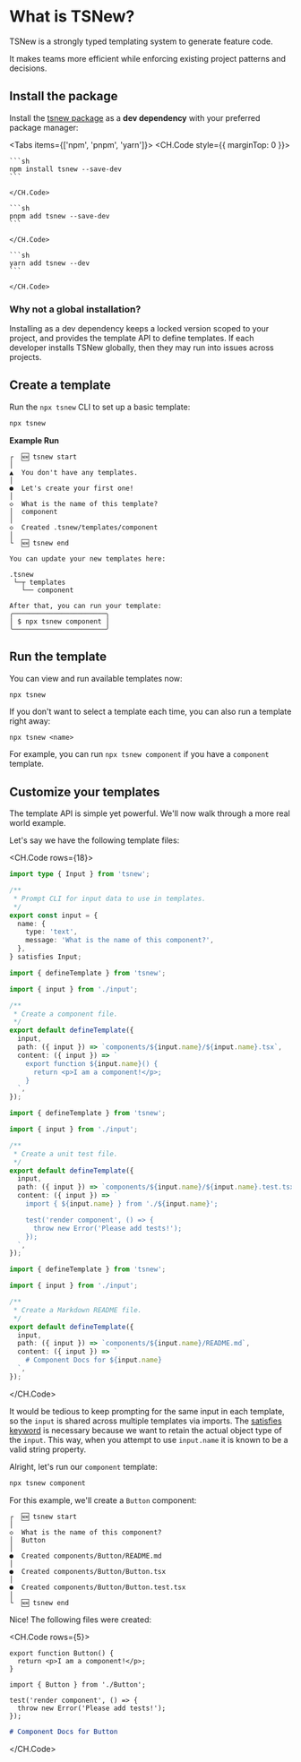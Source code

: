 
# What is TSNew?

TSNew is a strongly typed templating system to generate feature code.

It makes teams more efficient while enforcing existing project patterns and decisions.

## Install the package

Install the [tsnew package](https://www.npmjs.com/package/tsnew) as a **dev dependency** with your preferred package manager:

<Tabs items={['npm', 'pnpm', 'yarn']}>
  <Tab>
    <CH.Code style={{ marginTop: 0 }}>

    ```sh
    npm install tsnew --save-dev
    ```

    </CH.Code>

  </Tab>
  <Tab>
    <CH.Code style={{ marginTop: 0 }}>

    ```sh
    pnpm add tsnew --save-dev
    ```

    </CH.Code>

  </Tab>
  <Tab>
    <CH.Code style={{ marginTop: 0 }}>

    ```sh
    yarn add tsnew --dev
    ```

    </CH.Code>

  </Tab>

</Tabs>

### Why not a global installation?

Installing as a dev dependency keeps a locked version scoped to your project, and provides the template API to define templates. If each developer installs TSNew globally, then they may run into issues across projects.

## Create a template

Run the `npx tsnew` CLI to set up a basic template:

```sh
npx tsnew
```

**Example Run**

```
┌  🆕 tsnew start
│
▲  You don't have any templates.
│
●  Let's create your first one!
│
◇  What is the name of this template?
│  component
│
◇  Created .tsnew/templates/component
│
└  🆕 tsnew end

You can update your new templates here:

.tsnew
 └─┬ templates
   └── component

After that, you can run your template:
╭───────────────────────╮
│ $ npx tsnew component │
╰───────────────────────╯
```

## Run the template

You can view and run available templates now:

```sh
npx tsnew
```

If you don't want to select a template each time, you can also run a template right away:

```
npx tsnew <name>
```

For example, you can run `npx tsnew component` if you have a `component` template.

## Customize your templates

The template API is simple yet powerful. We'll now walk through a more real world example.

Let's say we have the following template files:

<CH.Code rows={18}>

```ts input.ts
import type { Input } from 'tsnew';

/**
 * Prompt CLI for input data to use in templates.
 */
export const input = {
  name: {
    type: 'text',
    message: 'What is the name of this component?',
  },
} satisfies Input;
```

```ts component.template.ts
import { defineTemplate } from 'tsnew';

import { input } from './input';

/**
 * Create a component file.
 */
export default defineTemplate({
  input,
  path: ({ input }) => `components/${input.name}/${input.name}.tsx`,
  content: ({ input }) => `
    export function ${input.name}() {
      return <p>I am a component!</p>;
    }
  `,
});
```

```ts test.template.ts
import { defineTemplate } from 'tsnew';

import { input } from './input';

/**
 * Create a unit test file.
 */
export default defineTemplate({
  input,
  path: ({ input }) => `components/${input.name}/${input.name}.test.tsx`,
  content: ({ input }) => `
    import { ${input.name} } from './${input.name}';

    test('render component', () => {
      throw new Error('Please add tests!');
    });
  `,
});
```

```ts readme.template.ts
import { defineTemplate } from 'tsnew';

import { input } from './input';

/**
 * Create a Markdown README file.
 */
export default defineTemplate({
  input,
  path: ({ input }) => `components/${input.name}/README.md`,
  content: ({ input }) => `
    # Component Docs for ${input.name}
  `,
});
```

</CH.Code>

It would be tedious to keep prompting for the same input in each template, so the `input` is shared across multiple templates via imports. The [satisfies keyword](https://www.typescriptlang.org/docs/handbook/release-notes/typescript-4-9.html#the-satisfies-operator) is necessary because we want to retain the actual object type of the `input`. This way, when you attempt to use `input.name` it is known to be a valid string property.

Alright, let's run our `component` template:

```sh
npx tsnew component
```

For this example, we'll create a `Button` component:

```
┌  🆕 tsnew start
│
◇  What is the name of this component?
│  Button
│
●  Created components/Button/README.md
│
●  Created components/Button/Button.tsx
│
●  Created components/Button/Button.test.tsx
│
└  🆕 tsnew end
```

Nice! The following files were created:

<CH.Code rows={5}>

```tsx Button.tsx
export function Button() {
  return <p>I am a component!</p>;
}
```

```tsx Button.test.tsx
import { Button } from './Button';

test('render component', () => {
  throw new Error('Please add tests!');
});
```

```md README.md
# Component Docs for Button
```

</CH.Code>
